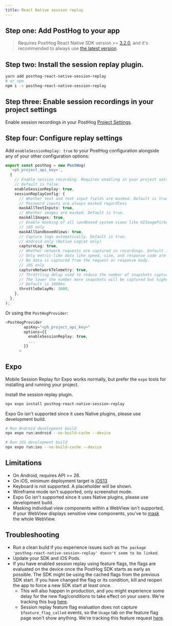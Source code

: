 ```yaml
---
title: React Native session replay
---
```


## Step one: Add PostHog to your app




<ReactNativeInstall />

> Requires PostHog React Native SDK version >= [3.2.0](https://github.com/PostHog/posthog-js/releases), and it's recommended to always use [the latest version](/docs/sdk-doctor).

## Step two: Install the session replay plugin.

```bash
yarn add posthog-react-native-session-replay
# or npm
npm i -s posthog-react-native-session-replay
```

## Step three: Enable session recordings in your project settings

Enable session recordings in your PostHog [Project Settings](https://app.posthog.com/project/settings).

<ProductScreenshot
  imageLight={EnableSessionReplayLight} 
  imageDark={EnableSessionReplayDark} 
  alt="Enable session recordings in your PostHog'"
  classes="rounded"
/>

## Step four: Configure replay settings

Add `enableSessionReplay: true` to your PostHog configuration alongside any of your other configuration options:

```ts
export const posthog = new PostHog(
  '<ph_project_api_key>',
  {
    // Enable session recording. Requires enabling in your project settings as well.
    // Default is false.
    enableSessionReplay: true,
    sessionReplayConfig: {
      // Whether text and text input fields are masked. Default is true.
      // Password inputs are always masked regardless
      maskAllTextInputs: true,
      // Whether images are masked. Default is true.
      maskAllImages: true,
      // Enable masking of all sandboxed system views like UIImagePickerController, PHPickerViewController and CNContactPickerViewController. Default is true.
      // iOS only
      maskAllSandboxedViews: true,
      // Capture logs automatically. Default is true.
      // Android only (Native Logcat only)
      captureLog: true,
      // Whether network requests are captured in recordings. Default is true
      // Only metric-like data like speed, size, and response code are captured.
      // No data is captured from the request or response body.
      // iOS only
      captureNetworkTelemetry: true,
      // Throttling delay used to reduce the number of snapshots captured and reduce performance impact
      // The lower the number more snapshots will be captured but higher the performance impact
      // Default is 1000ms
      throttleDelayMs: 1000,
    },
  },
);
```

Or using the `PostHogProvider`:

```ts
<PostHogProvider
        apiKey="<ph_project_api_key>"
        options={{
          enableSessionReplay: true,
          ...
        }}
      >
```

## Expo

Mobile Session Replay for Expo works normally, but prefer the `expo` tools for installing and running your project.

Install the session replay plugin.

```bash
npx expo install posthog-react-native-session-replay
```

Expo Go isn't supported since it uses Native plugins, please use development build.

```bash
# Run Android development build 
npx expo run:android --no-build-cache --device

# Run iOS development build 
npx expo run:ios --no-build-cache --device
```

## Limitations

- On Android, requires API >= 26.
- On iOS, minimum deployment target is [iOS13](/docs/libraries/ios)
- Keyboard is not supported. A placeholder will be shown.
- Wireframe mode isn't supported, only screenshot mode.
- Expo Go isn't supported since it uses Native plugins, please use development build.
- Masking individual view components within a WebView isn't supported, if your WebView displays sensitive view components, you've to [mask](/docs/session-replay/privacy?tab=React+Native) the whole WebView.

## Troubleshooting

- Run a clean build if you experience issues such as `The package 'posthog-react-native-session-replay' doesn't seem to be linked`.
- Update your SDK and iOS Pods.
- If you have enabled session replay using feature flags, the flags are evaluated on the device once the PostHog SDK starts as early as possible. The SDK might be using the cached flags from the previous SDK start. If you have changed the flag or its condition, kill and reopen the app to force a new SDK start at least once.
    - This will also happen in production, and you might experience some delay for the new flag/conditions to take effect on your users. We're tracking this bug [here](https://github.com/PostHog/posthog-ios/issues/263).
    - Session replay feature flag evaluation does not capture `$feature_flag_called` events, so the `Usage` tab on the feature flag page won't show anything. We're tracking this feature request [here](https://github.com/PostHog/posthog-android/issues/250).
